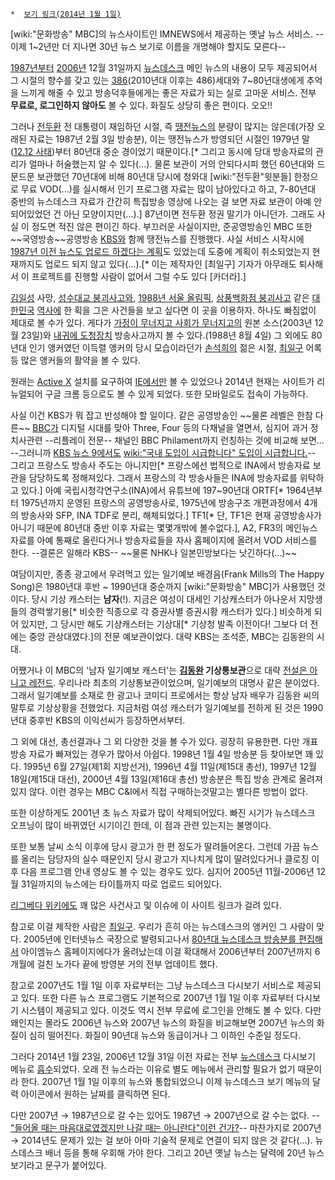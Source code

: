  *  [http://imnews.imbc.com/replay/2014/nwdesk/3393584_13488.html 보기 링크(2014년 1월 1일)]

[wiki:"문화방송" MBC]의 뉴스사이트인 IMNEWS에서 제공하는 옛날 뉴스 서비스. --이제 1~2년만 더 지나면 30년 뉴스 보기로 이름을 개명해야 할지도 모른다--

[[1987년]]부터 [[2006년]] 12월 31일까지 [[뉴스데스크]] 메인 뉴스의 내용이 모두 제공되어서 그 시절의 향수를 갖고 있는 [[386]](2010년대 이후는 486)세대와 7~80년대생에게 추억을 느끼게 해줄 수 있고 방송덕후들에게는 좋은 자료가 되는 실로 고마운 서비스. 전부 '''무료로, 로그인하지 않아도''' 볼 수 있다. 화질도 상당히 좋은 편이다. 오오!!

그러나 [[전두환]] 전 대통령이 재임하던 시절, 즉 [[땡전뉴스]]의 분량이 많지는 않은데(가장 오래된 자료는 1987년 2월 3일 방송분), 이는 땡전뉴스가 방영되던 시절인 1979년 말([[12.12 사태]])부터 80년대 중순 경이었기 때문이다.[* 그리고 동시에 당대 방송자료의 관리가 얼마나 허술했는지 알 수 있다(...). 물론 보관이 거의 안되다시피 했던 60년대와 드문드문 보관했던 70년대에 비해 80년대 당시에 청와대 [wiki:"전두환"윗분들] 한정으로 무료 VOD(...)를 실시해서 인기 프로그램 자료는 많이 남아있다고 하고, 7-80년대 중반의 뉴스데스크 자료가 간간히 특집방송 영상에 나오는 걸 보면 자료 보관이 아예 안 되어있었던 건 아닌 모양이지만(...).] 87년이면 전두환 정권 말기가 아니던가. 그래도 사실 이 정도면 적진 않은 편이긴 하다. 부끄러운 사실이지만, 준공영방송인 MBC 또한 ~~국영방송~~공영방송 [[KBS]]와 함께 땡전뉴스를 진행했다. 사실 서비스 시작시에 [http://news.naver.com/main/read.nhn?mode=LSD&mid=sec&sid1=106&oid=003&aid=0000368450 1987년 이전 뉴스도 업로드 하겠다는 계획]도 있었는데 도중에 계획이 취소되었는지 현재까지도 업로드 되지 않고 있다(…).[* 이는 제작자인 [최일구] 기자가 아무래도 퇴사해서 이 프로젝트를 진행할 사람이 없어서 그럴 수도 있다 [카더라].] 

[[김일성]] 사망, [[성수대교 붕괴사고]]와, [[1988년 서울 올림픽]], [[삼풍백화점 붕괴사고]] 같은 [[대한민국]] [[역사]]에 한 획을 그은 사건들을 보고 싶다면 이 곳을 이용하자. 하나도 빠짐없이 제대로 볼 수가 있다. 게다가 [[가정이 무너지고 사회가 무너지고]]의 원본 소스(2003년 12월 23일)와 [[내귀에 도청장치]] 방송사고까지 볼 수 있다.(1988년 8월 4일) 그 외에도 80년대 인기 앵커였던 이득렬 앵커의 당시 모습이라던가 [[손석희]]의 젊은 시절, [[최일구]] 어록 등 많은 앵커들의 활약을 볼 수 있다.

원래는 [[Active X]] 설치를 요구하여 [[IE]]에서만 볼 수 있었으나 2014년 현재는 사이트가 리뉴얼되어 구글 크롬 등으로도 볼 수 있게 되었다. 또한 모바일로도 접속이 가능하다.

사실 이건 KBS가 뭐 잡고 반성해야 할 일이다. 같은 공영방송인 ~~물론 레벨은 한참 다른~~ [[BBC]]가 디지털 시대를 맞아 Three, Four 등의 다채널을 열면서, 심지어 과거 정치사관련 --리플레이 전문-- 채널인 BBC Philament까지 런칭하는 것에 비교해 보면... --그러니까 [[KBS 뉴스 9]]에서도 [[wiki:"국내 도입이 시급합니다" 도입이 시급합니다.]]-- 그리고 프랑스도 방송사 주도는 아니지만[* 프랑스에선 법적으로 INA에서 방송자료 보관을 담당하도록 정해져있다. 그래서 프랑스의 각 방송사들은 INA에 방송자료를 위탁하고 있다.] 아예 국립시청각연구소(INA)에서 유튜브에 197~90년대 ORTF[* 1964년부터 1975년까지 운영된 프랑스의 공영방송사로, 1975년에 방송구조 개편과정에서 4개의 방송사와 SFP, INA TDF로 분리, 해체되었다.] TF1[* 단, TF1은 현재 공영방송사가 아니기 때문에 80년대 중반 이후 자료는 몇몇개밖에 볼수없다.], A2, FR3의 메인뉴스 자료를 아예 통째로 올린다거나 방송자료들을 자사 홈페이지에 올려서 VOD 서비스를 한다. --결론은 일해라 KBS-- ~~물론 NHK나 일본민방보다는 낫긴하다(...)~~

여담이지만, 종종 광고에서 우려먹고 있는 일기예보 배경음(Frank Mills의 The Happy Song)은 1980년대 후반 ~ 1990년대 중순까지 [wiki:"문화방송" MBC]가 사용했던 것이다. 당시 기상 캐스터는 '''남자'''(!). 지금은 여성이 대세인 기상캐스터가 아나운서 지망생들의 경력쌓기용[* 비슷한 직종으로 각 증권사별 증권시황 캐스터가 있다.] 비슷하게 되어 있지만, 그 당시만 해도 기상캐스터는 기상대[* 기상청 발족 이전이다! 그보다 더 전에는 중앙 관상대였다.]의 전문 예보관이었다. 대략 KBS는 조석준, MBC는 김동완의 시대.

어쨌거나 이 MBC의 '남자 일기예보 캐스터'는 '''[[김동완]] 기상통보관'''으로 대략 [[전설은 아니고 레전드]]. 우리나라 최초의 기상통보관이었으며, 일기예보의 대명사 같은 분이었다. 그래서 일기예보를 소재로 한 광고나 코미디 프로에서는 항상 남자 배우가 김동완 씨의 말투로 기상상황을 전했었다. 지금처럼 여성 캐스터가 일기예보를 전하게 된 것은 1990년대 중후반 KBS의 이익선씨가 등장하면서부터.

그 외에 대선, 총선결과나 그 외 다양한 것을 볼 수가 있다. 굉장히 유용한편. 다만 개표방송 자료가 빠져있는 경우가 많아서 아쉽다. 1998년 1월 4일 방송분 등 찾아보면 꽤 있다. 1995년 6월 27일(제1회 지방선거), 1996년 4월 11일(제15대 총선), 1997년 12월 18일(제15대 대선), 2000년 4월 13일(제16대 총선) 방송분은 특집 방송 관계로 올려져 있지 않다. 이런 경우는 MBC C&I에서 직접 구매하는것말고는 별다른 방법이 없다.

또한 이상하게도 2001년 초 뉴스 자료가 많이 삭제되어있다. 빠진 시기가 뉴스데스크 오프닝이 많이 바뀌였던 시기이긴 한데, 이 점과 관련 있는지는 불명이다.

또한 보통 날씨 소식 이후에 당시 광고가 한 편 정도가 딸려들어온다. 그런데 가끔 뉴스를 올리는 담당자의 실수 때문인지 당시 광고가 지나치게 많이 딸려있다거나 클로징 이후 다음 프로그램 안내 영상도 볼 수 있는 경우도 있다. 심지어 2005년 11월-2006년 12월 31일까지의 뉴스에는 타이틀까지 따로 업로드 되어있다.

[[리그베다 위키]]에도 꽤 많은 사건사고 및 이슈에 이 사이트 링크가 걸려 있다.

참고로 이걸 제작한 사람은 [[최일구]]. 우리가 흔히 아는 뉴스데스크의 앵커인 그 사람이 맞다. 2005년에 인터넷뉴스 국장으로 발령되고나서 [http://news.naver.com/main/read.nhn?mode=LSD&mid=sec&sid1=106&oid=079&aid=0000054081 80년대 뉴스데스크 방송분를 편집해서] 아이엠뉴스 홈페이지에다가 올려났는데 이걸 확대해서 2006년부터 2007년까지 6개월에 걸친 노가다 끝에 방영분 거의 전부 업데이트 했다. 

참고로 2007년도 1월 1일 이후 자료부터는 그냥 뉴스데스크 다시보기 서비스로 제공되고 있다. 또한 다른 뉴스 프로그램도 기본적으로 2007년 1월 1일 이후 자료부터 다시보기 시스템이 제공되고 있다. 이것도 역시 전부 무료에 로그인을 안해도 볼 수 있다. 다만 왜인지는 몰라도 2006년 뉴스와 2007년 뉴스의 화질을 비교해보면 2007년 뉴스의 화질이 심히 떨어진다. 화질이 90년대 뉴스와 동급이거나 그 이하인 수준일 정도다.

그러다 2014년 1월 23일, 2006년 12월 31일 이전 자료는 전부 [[뉴스데스크]] 다시보기 메뉴로 [http://imnews.imbc.com/netizen/notice/3405694_12962.html 흡수]되었다. 오래 전 뉴스라는 이유로 별도 메뉴에서 관리할 필요가 없기 때문이라 한다. 2007년 1월 1일 이후의 뉴스와 통합되었으니 이제 뉴스데스크 보기 메뉴의 달력 아이콘에서 원하는 날짜를 클릭하면 된다.

다만 2007년 → 1987년으로 갈 수는 있어도 1987년 → 2007년으로 갈 수는 없다. --[["들어올 때는 마음대로였겠지만 나갈 때는 아니란다"이런 건가?]]-- 마찬가지로 2007년 → 2014년도 문제가 있는 걸 보아 아마 기술적 문제로 연결이 되지 않은 것 같다(…). 뉴스데스크 배너 등을 통해 우회해 가야 한다. 그리고 20년 옛날 뉴스는 달력에 20년 뉴스 보기라고 문구가 붙어있다.
